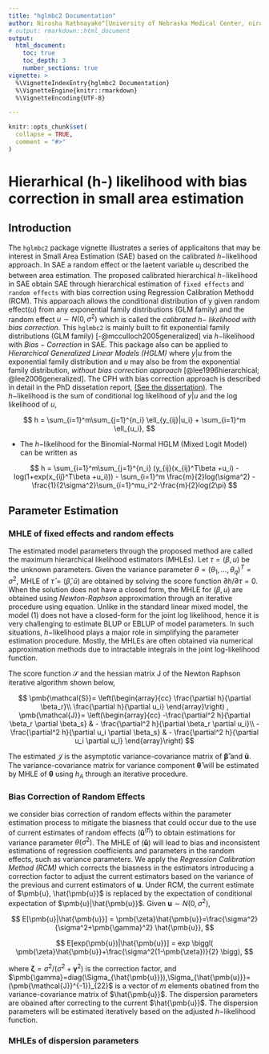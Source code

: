 ```yaml
---
title: "hglmbc2 Documentation"
author: Nirosha Rathnayake^[University of Nebraska Medical Center, niro.uno@gmail.com, https://niroshar.github.io/My-Profile/], Dai (Daisy) Hongying^[University of Nebraska Medical Center, https://www.unmc.edu/publichealth//departments/biostatistics/facultyandstaff/hongying-dai.html]
# output: rmarkdown::html_document
output:
  html_document:
    toc: true
    toc_depth: 3
    number_sections: true
vignette: >
  %\VignetteIndexEntry{hglmbc2 Documentation}
  %\VignetteEngine{knitr::rmarkdown}
  %\VignetteEncoding{UTF-8}

---
```


```r
knitr::opts_chunk$set(
  collapse = TRUE,
  comment = "#>"
)
```



# Hierarhical (h-) likelihood with bias correction in small area estimation

## Introduction

The `hglmbc2` package vignette illustrates a series of applicaitons that may be interest in Small Area Estimation (SAE) based on the calibrated $h-$likelihood approach. In SAE a random effect or the laetent variable $u_i$  described the between area estimation. The proposed calibrated hierarchical $h-$likelihood in SAE obtain SAE through hierarchical estimation of `fixed effects` and `random effects` with bias correction using Regression Calibration Methodd (RCM). This apparoach allows the conditional distribution of y given random effect$(u)$ from any exponential family distributions (GLM family) and the random effect $u \sim N(0,\sigma^2)$ which is called the *calibrated $h-$ likelihood with bias correction*. This `hglmbc2` is mainly built to fit exponential family distributions (GLM family)  [-@mcculloch2005generalized] via $h-$likelihood with $Bias-Correction$ in SAE. This package also can be applied to *Hierarchical Generalized Linear Models (HGLM)* where $y|u$ from the exponential family distribution and $u$ may also be from the  exponential family distribution, *without bias correction approach* [@lee1996hierarchical; @lee2006generalized]. The CPH with bias correction approach is described in detail in the PhD dissetation report, <a href=https://github.com/niroshar/PhD2020/blob/master/Dissertation/PhDDissertation.pdf>(See the dissertation)</a>. The $h-$likelihood is the sum of conditional log likelihood of $y|u$ and the log likelihood of $u$,  

$$
h = \sum_{i=1}^m\sum_{j=1}^{n_i} \ell_{y_{ij}|u_i} + \sum_{i=1}^m \ell_{u_i},
$$


- The $h-$likelihood for the Binomial-Normal HGLM (Mixed Logit Model) can be written as

$$
h = \sum_{i=1}^m\sum_{j=1}^{n_i} (y_{ij}(x_{ij}^T\beta +u_i) - log(1+exp(x_{ij}^T\beta +u_i))) - \sum_{i=1}^m \frac{m}{2}log(\sigma^2) -\frac{1}{2\sigma^2}\sum_{i=1}^mu_i^2-\frac{m}{2}log(2\pi)   
$$


## Parameter Estimation

### MHLE of fixed effects and random effects 

The estimated model parameters through the proposed method are called the maximum hierarchical likelihood estimators (MHLEs). Let $\tau=(\beta,u)$  be the unknown parameters. Given the variance parameter $\theta=(\theta_1,…,\theta_q )^T=\sigma^2$,  MHLE of $\hat \tau=(\hat \beta, \hat u)$ are obtained by solving the score function $\partial h/\partial \tau = 0$. When the solution does not have a closed form, the MHLE for $(\beta,u)$ are obtained using *Newton-Raphson* approximation through an iterative procedure using equation. Unlike in the standard linear mixed model, the model (1) does not have a closed-form for the joint log likelihood, hence it is very challenging to estimate BLUP or EBLUP of model parameters. In such situations, $h-$likelihood plays a major role in simplifying the parameter estimation procedure. Mostly, the MHLEs are often obtained via numerical approximation methods due to intractable integrals in the joint log-likelihood function.  

The score function $\mathcal{S}$ and the hessian matrix J of the Newton Raphson iterative algorithm shown below, 


$$
\pmb{\mathcal{S}}=
\left(\begin{array}{cc} 
\frac{\partial h}{\partial \beta_r}\\
\frac{\partial h}{\partial u_i}
\end{array}\right)
,
\pmb{\mathcal{J}}=
\left(\begin{array}{cc} 
-\frac{\partial^2 h}{\partial \beta_r \partial \beta_s} & - \frac{\partial^2 h}{\partial \beta_r \partial u_i}\\
-\frac{\partial^2 h}{\partial u_i \partial \beta_s} & - \frac{\partial^2 h}{\partial u_i \partial u_l}
\end{array}\right)
$$

The estimated $\pmb{\mathcal{J}}$ is the asymptotic variance-covariance matrix of $\pmb{\hat \beta}$ and $\pmb{\hat u}$. The variance-covariance matrix for variance component $\pmb{\hat \theta}$ will be estimated by MHLE of $\pmb{\theta}$ using $h_A$ through an iterative procedure.



### Bias Correction of Random Effects

we consider bias correction of random effects within the parameter estimation process to mitigate the biasness that could occur due to the use of current estimates of random effects $(\pmb{\hat u}^{(t)})$ to obtain estimations for variance parameter $\theta(\sigma^2)$. The MHLE of $(\pmb{\hat u})$ will lead to bias and inconsistent estimations of regression coefficients and parameters in the random effects, such as variance parameters. We apply the *Regression Calibration Method (RCM)* which corrects the biasness in the estimators introducing a correction factor to adjust the current estimators based on the variance of the previous and current estimators of $\pmb{u}$. Under RCM, the current estimate of $\pmb{u}, \hat{\pmb{u}}$ is replaced by the expectation of conditional expectation of $\pmb{u}|\hat{\pmb{u}}$. Given $\pmb{u} \sim N(0,\sigma^2)$,

$$
E[\pmb{u}|\hat{\pmb{u}}] = \pmb{\zeta}\hat{\pmb{u}}=\frac{\sigma^2}{\sigma^2+\pmb{\gamma}^2} \hat{\pmb{u}},
$$

$$
E[exp(\pmb{u})|\hat{\pmb{u}}] = exp \biggl( \pmb{\zeta}\hat{\pmb{u}}+\frac{\sigma^2(1-\pmb{\zeta})}{2} \bigg), 
$$

where $\pmb{\zeta}=\sigma^2/(\sigma^2+\pmb{\gamma}^2)$ is the correction factor, and $\pmb{\gamma}=diag(\Sigma_{\hat{\pmb{u}}}),\Sigma_{\hat{\pmb{u}}}=(\pmb{\mathcal{J}}^{-1})_{22}$ is a vector of $m$ elements obatined from the variance-covariance matrix of $\hat{\pmb{u}}$.
The dispersion parameters are obained after correcting to the current $\hat{\pmb{u}}$. The dispersion parameters will be estimated iteratively based on the adjusted $h-$likelihood function.


### MHLEs of dispersion parameters


